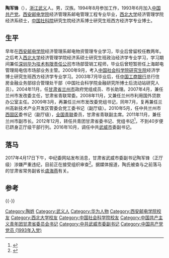 '''陶军锋'''（{{bd|1973年|7月||}}），[[浙江|浙江]][[武义|武义]]人。男，汉族。1994年8月参加工作，1993年6月加入[[中国共产党|中国共产党]]。[[西安邮电大学|西安邮电学院]]经济管理系邮电管理工程专业毕业，[[西北大学_(中国)|西北大学]]经济管理学院经济系硕士，[[中国社会科学院|中国社科院]]研究生院经济系博士研究生班西方经济学专业博士。

==生平==
早年在[[西安邮电大学|西安邮电学院]]经济管理系邮电物资管理专业学习，毕业后曾留校任教两年。之后考入[[西北大学_(中国)|西北大学]]经济管理学院经济系硕士研究生班政治经济学专业学习，学习期间兼任[[华为|深圳华为技术有限责任公司]]市场部营销工程师，毕业后曾短暂担任上海邮电管理局电信市场部业务主管。2000年9月，考入[[中国社会科学院研究生院|中国社会科学院研究生院]]经济学博士研究生班西方经济学专业学习。2003年7月毕业后，任[[中国工商银行|中国工商银行]]总行住房金融业务部综合管理处干部（中国社会科学院金融研究所博士后流动站研究人员）。2004年11月，任[[甘肃省|甘肃省]][[兰州市|兰州市]]政府党组成员、市长助理。2007年4月，兼任兰州市发改委主任，甘肃省青联常委。2008年11月，又兼任兰州市利用国外贷款办公室主任。2009年3月，再兼任兰州市发改委党组书记，同年7月，复再兼任兰州高新技术产业开发区管委会党工委书记（副厅级）。2010年5月，任中共兰州市[[西固区|西固区]]委书记（副厅级），[[中华全国青年联合会|全国青联]]委员，甘肃省青联副主席。2011年11月，兼任兰州市副市长。2012年12月，转任共青团甘肃省委书记、党组书记<ref>{{cite web|url=http://gbzl.people.com.cn/grzy.php?id=130400039|title=陶军锋|publisher=人民网|accessdate=2016-10-08|archive-url=https://web.archive.org/web/20160721072854/http://gbzl.people.com.cn/grzy.php?id=130400039|archive-date=2016-07-21|dead-url=yes}}</ref>，不到40岁便已跻身正厅级干部行列。2016年10月，调任中共[[武威市|武威市]]委副书记。

==落马==
2017年4月17日下午，中纪委网站发布消息，甘肃省武威市委副书记陶军锋（正厅级）涉嫌严重违纪，目前正在接受组织审查<ref>{{cite web|url=http://www.ccdi.gov.cn/jlsc/sggb/jlsc_sggb/201704/t20170417_97413.html|publisher=中央纪委监察部网站|accessdate=2017-04-17|title=甘肃省武威市委副书记陶军锋接受组织审查|archive-date=2017-04-27|archive-url=https://web.archive.org/web/20170427150111/http://www.ccdi.gov.cn/jlsc/sggb/jlsc_sggb/201704/t20170417_97413.html|dead-url=no}}</ref>。据媒体报道，陶氏被查与之前落马的甘肃省常务副省长[[虞海燕|虞海燕]]有关。

==参考==
{{reflist}}

{{-}}
{{start box}}
{{s-civ}}
{{s-before|[[张旭晨|张旭晨]]}}
{{s-title|[[中国共产主义青年团|中国共产主义青年团]]甘肃省委书记|2012年12月－2016年10月}}
{{s-after|[[赵立香|赵立香]]}}
{{end box}}

{{中共十八大以来的反腐败工作}}
{{各省级行政区团委书记}}
{{Authority control}}
{{DEFAULTSORT:T}}
[[Category:陶姓|Category:陶姓]]
[[Category:武义人|Category:武义人]]
[[Category:华为人物|Category:华为人物]]
[[Category:西安邮电学院校友|Category:西安邮电学院校友]]
[[Category:西北大学校友|Category:西北大学校友]]
[[Category:中国社会科学院校友|Category:中国社会科学院校友]]
[[Category:中国共产主义青年团甘肃省委员会书记|Category:中国共产主义青年团甘肃省委员会书记]]
[[Category:中共武威市委副书记|Category:中共武威市委副书记]]
[[Category:中国共产党党员_(1993年入党)|Category:中国共产党党员 (1993年入党)]]